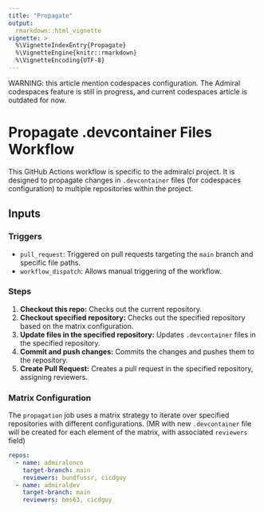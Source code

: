 ```yaml
---
title: "Propagate"
output: 
  rmarkdown::html_vignette
vignette: >
  %\VignetteIndexEntry{Propagate}
  %\VignetteEngine{knitr::rmarkdown}
  %\VignetteEncoding{UTF-8}
---
```


WARNING: this article mention codespaces configuration. The Admiral codespaces feature is still in progress, and current codespaces article is outdated for now.

# Propagate .devcontainer Files Workflow

This GitHub Actions workflow is specific to the admiralci project. It is designed to propagate changes in `.devcontainer` files (for codespaces configuration) to multiple repositories within the project.

## Inputs

### Triggers

- `pull_request`: Triggered on pull requests targeting the `main` branch and specific file paths.
- `workflow_dispatch`: Allows manual triggering of the workflow.

### Steps

1. **Checkout this repo:** Checks out the current repository.
2. **Checkout specified repository:** Checks out the specified repository based on the matrix configuration.
3. **Update files in the specified repository:** Updates `.devcontainer` files in the specified repository.
4. **Commit and push changes:** Commits the changes and pushes them to the repository.
5. **Create Pull Request:** Creates a pull request in the specified repository, assigning reviewers.

### Matrix Configuration

The `propagation` job uses a matrix strategy to iterate over specified repositories with different configurations. (MR with new `.devcontainer` file will be created for each element of the matrix, with associated `reviewers` field)

```yaml
repos:
  - name: admiralonco
    target-branch: main
    reviewers: bundfussr, cicdguy
  - name: admiraldev
    target-branch: main
    reviewers: bms63, cicdguy
```

